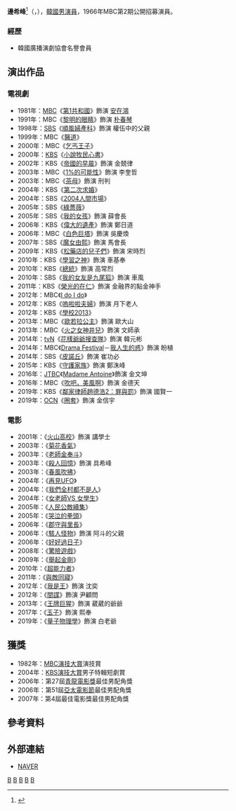 {{noteTA
|G1=KO
|G2=KO TV Show
|G3=KO Movie
}}
{{藝人
|姓名 = 邊希峰
|類型 = 男演員
|圖片 = Byun hee bong 2017okja.png
|圖片尺寸 = 
|圖片簡介 = 
|本名 =
|外文名 =  변희봉
|外文 = ko
|羅馬拼音 = Byeon Hie Bong
|英文名 =
|暱稱 =
|其他藝名 =
|國籍 = {{KOR}}
|出生日期 = {{birth_date_and_age|1942|6|8}}
|出生地點 = {{flagicon|JPN}} [[朝鮮日治時期|日治朝鮮]][[全羅南道|全羅南道]][[長城郡|長城郡]]
|宗教信仰 = 
|語言 = [[韓語|韓語]]
|職業 = [[演員|演員]]
|教育程度 = [[朝鮮大學_(韓國)|朝鮮大學]]法學系（中途退學）
|出道作 = 
|出道日期 = 1963年
|代表作 = 
|活躍年代 =
|唱片公司 = 
|經紀公司 = 
|相關團體 = 
|網站 = 
}}

'''邊希峰'''<ref>{{cite web|url=http://newslibrary.naver.com/viewer/index.nhn?articleId=1977082900329206018&edtNo=2&printCount=1&publishDate=1977-08-29&officeId=00032&pageNo=6&printNo=9821&publishType=00020|title=邊希峰(변희봉)|date=1977-08-29|accessdate=2017-06-14}}</ref>（{{lang-ko|'''변희봉'''}}，{{bd|1942年|6月8日|}}），[[韓國|韓國]][[男演員|男演員]]，1966年MBC第2期公開招募演員。

=== 經歷 ===
*韓國廣播演劇協會名譽會員
== 演出作品 ==
=== 電視劇 ===
*1981年：[[韓國文化廣播公司|MBC]]《[[第1共和國_(電視劇)|第1共和國]]》飾演 [[安在鴻|安在鴻]]
*1991年：MBC《[[黎明的眼睛|黎明的眼睛]]》飾演 [[朴春琴|朴春琴]]
*1998年：[[SBS_(韓國)|SBS]]《[[順風婦產科|順風婦產科]]》飾演 權伍中的父親
*1999年：MBC《[[醫道|醫道]]》
*2000年：MBC《[[乞丐王子_(電視劇)|乞丐王子]]》
*2000年：[[韓國放送公社|KBS]]《[[小說牧民心書|小說牧民心書]]》
*2002年：KBS《[[帝國的早晨|帝國的早晨]]》飾演 金兢律
*2003年：MBC《[[1%的可能性_(2003年電視劇)|1%的可能性]]》飾演 李奎哲
*2003年：MBC《[[茶母_(電視劇)|茶母]]》飾演 刑判
*2004年：KBS《[[第二次求婚|第二次求婚]]》
*2004年：SBS《[[2004人間市場|2004人間市場]]》
*2005年：SBS《[[綠薔薇|綠薔薇]]》
*2005年：SBS《[[我的女孩|我的女孩]]》飾演 薛會長
*2006年：KBS《[[偉大的遺產|偉大的遺產]]》飾演 鄭日道
*2006年：MBC《[[白色巨塔_(2007年韓劇)|白色巨塔]]》飾演 吳慶煥
*2007年：SBS《[[魔女由熙|魔女由熙]]》飾演 馬會長
*2009年：KBS《[[松藥店的兒子們|松藥店的兒子們]]》飾演 宋時烈
*2010年：KBS《[[學習之神|學習之神]]》飾演 車基奉
*2010年：KBS《[[總統_(韓國電視劇)|總統]]》飾演 高常烈
*2010年：SBS《[[我的女友是九尾狐|我的女友是九尾狐]]》飾演 車風
*2011年：KBS《[[榮光的在仁|榮光的在仁]]》飾演 金融界的點金神手
*2012年：MBC《[[I_do_I_do|I do I do]]》
*2012年：KBS《[[嗚啦啦夫婦|嗚啦啦夫婦]]》飾演 月下老人
*2012年：KBS《[[學校2013|學校2013]]》
*2013年：MBC《[[歐若拉公主|歐若拉公主]]》飾演 歐大山
*2013年：MBC《[[火之女神井兒|火之女神井兒]]》飾演 文師承
*2014年：[[tvN|tvN]]《[[花樣爺爺搜查隊|花樣爺爺搜查隊]]》飾演 韓元彬
*2014年：MBC《[[Drama_Festival|Drama Festival]]－[[Drama_Festival#第二季|我人生的惑]]》飾演 盼植
*2014年：SBS《[[皮諾丘_(電視劇)|皮諾丘]]》飾演 崔功必
*2015年：KBS《[[守護家族|守護家族]]》飾演 鄭洙峰
*2016年：[[JTBC|JTBC]]《[[Madame_Antoine|Madame Antoine]]》飾演 金文坤
*2016年：MBC《[[吹吧，美風啊|吹吧，美風啊]]》飾演 金德天
*2019年：KBS《[[鄰家律師趙德浩2：罪與罰|鄰家律師趙德浩2：罪與罰]]》飾演 國賢一
*2019年：[[OCN|OCN]]《[[圈套_(韓國電視劇)|圈套]]》飾演 金信宇

=== 電影 ===
*2001年：《[[火山高校|火山高校]]》飾演 講學士
*2003年：《[[菊花香氣|菊花香氣]]》
*2003年：《[[老師金奉斗|老師金奉斗]]》
*2003年：《[[殺人回憶|殺人回憶]]》飾演 具希峰
*2003年：《[[春風吹拂|春風吹拂]]》
*2004年：《[[再見UFO|再見UFO]]》
*2004年：《[[我們全村都不是人|我們全村都不是人]]》
*2004年：《[[女老師VS_女學生|女老師VS 女學生]]》
*2005年：《[[人民公敵續集|人民公敵續集]]》
*2005年：《[[哭泣的拳頭|哭泣的拳頭]]》
*2006年：《[[郡守與里長|郡守與里長]]》
*2006年：《[[駭人怪物|駭人怪物]]》飾演 阿斗的父親
*2006年：《[[好好過日子|好好過日子]]》
*2008年：《[[驚險遊戲|驚險遊戲]]》
*2009年：《[[舉起金剛|舉起金剛]]》
*2010年：《[[超能力者_(韓國電影)|超能力者]]》
*2011年：《[[與敵同寢|與敵同寢]]》
*2012年：《[[我是王|我是王]]》飾演 沈奕
*2012年：《[[間諜_(2012年電影)|間諜]]》飾演 尹顧問
*2013年：《[[王牌巨猩|王牌巨猩]]》飾演 葳葳的爺爺
*2017年：《[[玉子_(電影)|玉子]]》飾演 熙奉
*2019年：《[[量子物理學_(電影)|量子物理學]]》飾演 白老爺

== 獲獎 ==
*1982年：[[MBC演技大賞|MBC演技大賞]]演技賞
*2004年：[[KBS演技大賞|KBS演技大賞]]男子特輯短劇賞
*2006年：第27屆[[青龍電影獎|青龍電影獎]]最佳男配角獎
*2006年：第51屆[[亞太電影節|亞太電影節]]最佳男配角獎
*2007年：第4屆最佳電影獎最佳男配角獎

== 參考資料 ==
{{reflist}}

== 外部連結 ==
*[http://people.search.naver.com/search.naver?where=nexearch&sm=tab_ppn&query=%EB%B3%80%ED%9D%AC%EB%B4%89&os=100203&ie=utf8&key=PeopleService NAVER] {{Wayback|url=http://people.search.naver.com/search.naver?where=nexearch&sm=tab_ppn&query=%EB%B3%80%ED%9D%AC%EB%B4%89&os=100203&ie=utf8&key=PeopleService |date=20160304120814 }}{{ko}}

{{百想藝術大賞}}
{{青龍電影獎最佳男配角}}
{{導演剪輯獎年度男子演技獎}}
[[Category:韓國電視演員|B]]
[[Category:韓國電影演員|B]]
[[Category:韓國朝鮮大學校友|B]]
[[Category:長城郡出身人物|B]]
[[Category:邊姓|B]]
